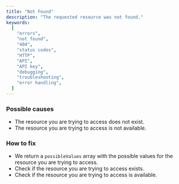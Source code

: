 ```yaml
---
title: "Not Found"
description: "The requested resource was not found."
keywords:
  [
    "errors",
    "not found",
    "404",
    "status codes",
    "HTTP",
    "API",
    "API key",
    "debugging",
    "troubleshooting",
    "error handling",
  ]
---
```


### Possible causes

- The resource you are trying to access does not exist.
- The resource you are trying to access is not available.

### How to fix

- We return a `possibleValues` array with the possible values for the resource you are trying to access.
- Check if the resource you are trying to access exists.
- Check if the resource you are trying to access is available.
